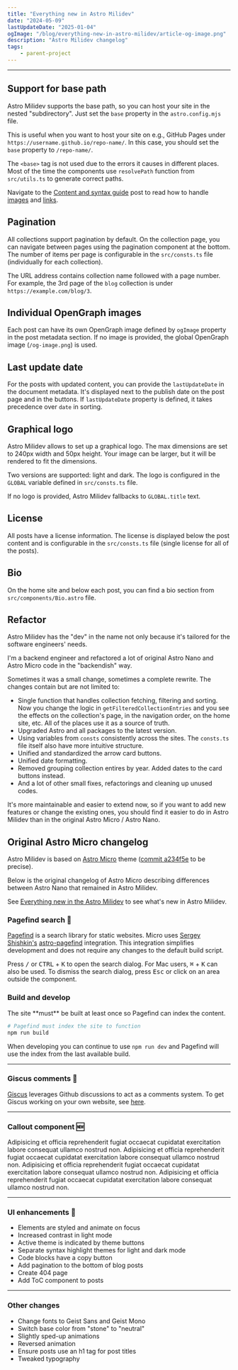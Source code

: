 ```yaml
---
title: "Everything new in Astro Milidev"
date: "2024-05-09"
lastUpdateDate: "2025-01-04"
ogImage: "/blog/everything-new-in-astro-milidev/article-og-image.png"
description: "Astro Milidev changelog"
tags:
    - parent-project
---
```



---

## Support for base path

Astro Milidev supports the base path, so you can host your site in the nested "subdirectory". Just set the `base` property in the `astro.config.mjs` file.

This is useful when you want to host your site on e.g., GitHub Pages under `https://username.github.io/repo-name/`. In this case, you should set the `base` property to `/repo-name/`.

The `<base>` tag is not used due to the errors it causes in different places. 
Most of the time the components use `resolvePath` function from `src/utils.ts` to generate correct paths. 

Navigate to the [Content and syntax guide](../content-and-syntax-guide) post to read how to handle [images](../content-and-syntax-guide#public-images) and [links](../content-and-syntax-guide#relative-links).

## Pagination

All collections support pagination by default. On the collection page, you can navigate between pages using the pagination component at the bottom. 
The number of items per page is configurable in the `src/consts.ts` file (individually for each collection).

The URL address contains collection name followed with a page number. For example, the 3rd page of the `blog` collection is under `https://example.com/blog/3`.

## Individual OpenGraph images

Each post can have its own OpenGraph image defined by `ogImage` property in the post metadata section. If no image is provided, the global OpenGraph image (`/og-image.png`) is used.

## Last update date

For the posts with updated content, you can provide the `lastUpdateDate` in the document metadata. It's displayed next to the publish date on the post page and in the buttons.
If `lastUpdateDate` property is defined, it takes precedence over `date` in sorting.

## Graphical logo

Astro Milidev allows to set up a graphical logo. The max dimensions are set to 240px width and 50px height. Your image can be larger, but it will be rendered to fit the dimensions.

Two versions are supported: light and dark. The logo is configured in the `GLOBAL` variable defined in `src/consts.ts` file.

If no logo is provided, Astro Milidev fallbacks to `GLOBAL.title` text.

## License

All posts have a license information. The license is displayed below the post content and is configurable in the `src/consts.ts` file (single license for all of the posts).

## Bio

On the home site and below each post, you can find a bio section from `src/components/Bio.astro` file.

## Refactor

Astro Milidev has the "dev" in the name not only because it's tailored for the software engineers' needs.

I'm a backend engineer and refactored a lot of original Astro Nano and Astro Micro code in the "backendish" way.

Sometimes it was a small change, sometimes a complete rewrite. The changes contain but are not limited to:

- Single function that handles collection fetching, filtering and sorting. Now you change the logic in `getFilteredCollectionEntries` and you see the effects on the collection's page, in the navigation order, on the home site, etc. All of the places use it as a source of truth.
- Upgraded Astro and all packages to the latest version.
- Using variables from `consts` consistently across the sites. The `consts.ts` file itself also have more intuitive structure.
- Unified and standardized the arrow card buttons.
- Unified date formatting.
- Removed grouping collection entires by year. Added dates to the card buttons instead.
- And a lot of other small fixes, refactorings and cleaning up unused codes.

It's more maintainable and easier to extend now, so if you want to add new features or change the existing ones, you should find it easier to do in Astro Milidev than in the original Astro Micro / Astro Nano.

## Original Astro Micro changelog

Astro Milidev is based on [Astro Micro](https://astro-micro.vercel.app/) theme ([commit a234f5e](https://github.com/trevortylerlee/astro-micro/tree/a234f5e520b258f5ede923f8b8a4cbba03619158) to be precise).

Below is the original changelog of Astro Micro describing differences between Astro Nano that remained in Astro Milidev.

See [Everything new in the Astro Milidev](../everything-new-in-astro-milidev) to see what's new in Astro Milidev.

### Pagefind search 🔎

[Pagefind](https://pagefind.app) is a search library for static websites. Micro uses [Sergey Shishkin's](https://github.com/shishkin) [astro-pagefind](https://github.com/shishkin/astro-pagefind) integration. This integration simplifies development and does not require any changes to the default build script.

Press <kbd>/</kbd> or <kbd>CTRL</kbd> + <kbd>K</kbd> to open the search dialog. For Mac users, <kbd>⌘</kbd> + <kbd>K</kbd> can also be used. To dismiss the search dialog, press <kbd>Esc</kbd> or click on an area outside the component.

### Build and develop

<Callout type="error">
  The site **must** be built at least once so Pagefind can index the content.
</Callout>

```bash
# Pagefind must index the site to function
npm run build
```

When developing you can continue to use `npm run dev` and Pagefind will use the index from the last available build.

---

### Giscus comments 💬

[Giscus](https://giscus.app) leverages Github discussions to act as a comments system. To get Giscus working on your own website, see [here](../getting-started#set-up-gisqus).

---

### Callout component 🆕

<Callout>
  Adipisicing et officia reprehenderit fugiat occaecat cupidatat exercitation
  labore consequat ullamco nostrud non.
</Callout>

<Callout type="info">
  Adipisicing et officia reprehenderit fugiat occaecat cupidatat exercitation
  labore consequat ullamco nostrud non.
</Callout>

<Callout type="warning">
  Adipisicing et officia reprehenderit fugiat occaecat cupidatat exercitation
  labore consequat ullamco nostrud non.
</Callout>

<Callout type="error">
  Adipisicing et officia reprehenderit fugiat occaecat cupidatat exercitation
  labore consequat ullamco nostrud non.
</Callout>

---

### UI enhancements 🎨

- Elements are styled and animate on focus
- Increased contrast in light mode
- Active theme is indicated by theme buttons
- Separate syntax highlight themes for light and dark mode
- Code blocks have a copy button
- Add pagination to the bottom of blog posts
- Create 404 page
- Add ToC component to posts

---

### Other changes

- Change fonts to Geist Sans and Geist Mono
- Switch base color from "stone" to "neutral"
- Slightly sped-up animations
- Reversed animation
- Ensure posts use an h1 tag for post titles
- Tweaked typography

